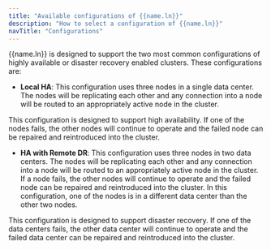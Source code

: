 ```yaml
---
title: "Available configurations of {{name.ln}}"
description: "How to select a configuration of {{name.ln}}"
navTitle: "Configurations"
---
```


{{name.ln}} is designed to support the two most common configurations of highly available or disaster recovery enabled clusters. These configurations are:

- **Local HA**: This configuration uses three nodes in a single data center. The nodes will be  replicating each other and any connection into a node will be routed to an appropriately active node in the cluster.

This configuration is designed to support high availability. If one of the nodes fails, the other nodes will continue to operate and the failed node can be repaired and reintroduced into the cluster.

- **HA with Remote DR**: This configuration uses three nodes in two data centers. The nodes will be replicating each other and any connection into a node will be routed to an appropriately active node in the cluster. If a node fails, the other nodes will continue to operate and the failed node can be repaired and reintroduced into the cluster. In this configuration, one of the nodes is in a different data center than the other two nodes.

This configuration is designed to support disaster recovery. If one of the data centers fails, the other data center will continue to operate and the failed data center can be repaired and reintroduced into the cluster.

